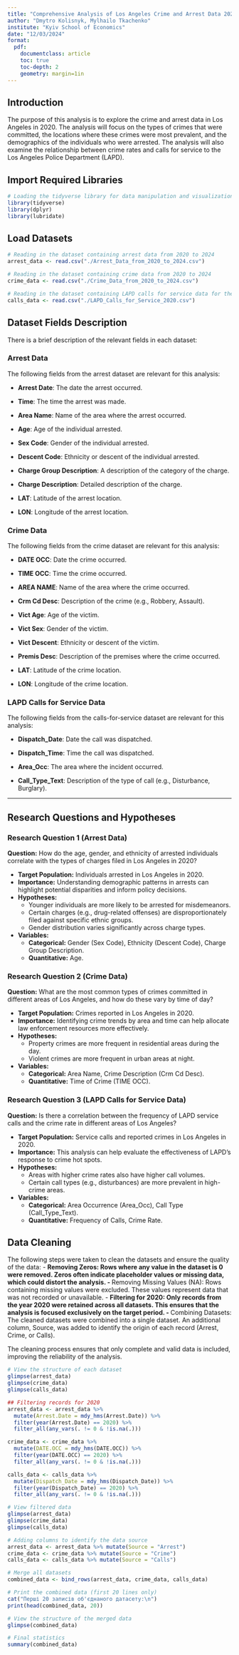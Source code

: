 ```yaml
---
title: "Comprehensive Analysis of Los Angeles Crime and Arrest Data 2020"
author: "Dmytro Kolisnyk, Mylhailo Tkachenko"
institute: "Kyiv School of Economics"
date: "12/03/2024"
format: 
  pdf:
    documentclass: article
    toc: true
    toc-depth: 2
    geometry: margin=1in
---
```


## Introduction

The purpose of this analysis is to explore the crime and arrest data in Los Angeles in 2020. The analysis will focus on the types of crimes that were committed, the locations where these crimes were most prevalent, and the demographics of the individuals who were arrested. The analysis will also examine the relationship between crime rates and calls for service to the Los Angeles Police Department (LAPD).

## Import Required Libraries

```r
# Loading the tidyverse library for data manipulation and visualization
library(tidyverse)
library(dplyr)
library(lubridate)
```

## Load Datasets

```r
# Reading in the dataset containing arrest data from 2020 to 2024
arrest_data <- read.csv("./Arrest_Data_from_2020_to_2024.csv")

# Reading in the dataset containing crime data from 2020 to 2024
crime_data <- read.csv("./Crime_Data_from_2020_to_2024.csv")

# Reading in the dataset containing LAPD calls for service data for the year 2020
calls_data <- read.csv("./LAPD_Calls_for_Service_2020.csv")
```

## Dataset Fields Description

There is a brief description of the relevant fields in each dataset:

### Arrest Data
The following fields from the arrest dataset are relevant for this analysis:

- **Arrest Date**: The date the arrest occurred.

- **Time**: The time the arrest was made.

- **Area Name**: Name of the area where the arrest occurred.

- **Age**: Age of the individual arrested.

- **Sex Code**: Gender of the individual arrested.

- **Descent Code**: Ethnicity or descent of the individual arrested.

- **Charge Group Description**: A description of the category of the
 charge.
- **Charge Description**: Detailed description of the charge.

- **LAT**: Latitude of the arrest location.

- **LON**: Longitude of the arrest location.


### Crime Data

The following fields from the crime dataset are relevant for this analysis:

- **DATE OCC**: Date the crime occurred.

- **TIME OCC**: Time the crime occurred.

- **AREA NAME**: Name of the area where the crime occurred.

- **Crm Cd Desc**: Description of the crime (e.g., Robbery, Assault).

- **Vict Age**: Age of the victim.

- **Vict Sex**: Gender of the victim.

- **Vict Descent**: Ethnicity or descent of the victim.

- **Premis Desc**: Description of the premises where the crime occurred.

- **LAT**: Latitude of the crime location.

- **LON**: Longitude of the crime location.


### LAPD Calls for Service Data
The following fields from the calls-for-service dataset are relevant for this analysis:

- **Dispatch_Date**: Date the call was dispatched.

- **Dispatch_Time**: Time the call was dispatched.

- **Area_Occ**: The area where the incident occurred.

- **Call_Type_Text**: Description of the type of call (e.g., Disturbance,
 Burglary).


---

## Research Questions and Hypotheses

### Research Question 1 (Arrest Data)
**Question:** How do the age, gender, and ethnicity of arrested individuals correlate with the types of charges filed in Los Angeles in 2020?

- **Target Population:** Individuals arrested in Los Angeles in 2020.
- **Importance:** Understanding demographic patterns in arrests can highlight potential disparities and inform policy decisions.
- **Hypotheses:**
  - Younger individuals are more likely to be arrested for misdemeanors.
  - Certain charges (e.g., drug-related offenses) are disproportionately filed against specific ethnic groups.
  - Gender distribution varies significantly across charge types.
- **Variables:**
  - **Categorical:** Gender (Sex Code), Ethnicity (Descent Code), Charge Group Description.
  - **Quantitative:** Age.

### Research Question 2 (Crime Data)
**Question:** What are the most common types of crimes committed in different areas of Los Angeles, and how do these vary by time of day?

- **Target Population:** Crimes reported in Los Angeles in 2020.
- **Importance:** Identifying crime trends by area and time can help allocate law enforcement resources more effectively.
- **Hypotheses:**
  - Property crimes are more frequent in residential areas during the day.
  - Violent crimes are more frequent in urban areas at night.
- **Variables:**
  - **Categorical:** Area Name, Crime Description (Crm Cd Desc).
  - **Quantitative:** Time of Crime (TIME OCC).

### Research Question 3 (LAPD Calls for Service Data)
**Question:** Is there a correlation between the frequency of LAPD service calls and the crime rate in different areas of Los Angeles?

- **Target Population:** Service calls and reported crimes in Los Angeles in 2020.
- **Importance:** This analysis can help evaluate the effectiveness of LAPD's response to crime hot spots.
- **Hypotheses:**
  - Areas with higher crime rates also have higher call volumes.
  - Certain call types (e.g., disturbances) are more prevalent in high-crime areas.
- **Variables:**
  - **Categorical:** Area Occurrence (Area_Occ), Call Type (Call_Type_Text).
  - **Quantitative:** Frequency of Calls, Crime Rate.

## Data Cleaning

The following steps were taken to clean the datasets and ensure the quality of the data:
	-	**Removing Zeros:
Rows where any value in the dataset is 0 were removed. Zeros often indicate placeholder values or missing data, which could distort the analysis.
	-	**Removing Missing Values (NA):
Rows containing missing values were excluded. These values represent data that was not recorded or unavailable.
	-	**Filtering for 2020:
Only records from the year 2020 were retained across all datasets. This ensures that the analysis is focused exclusively on the target period.
	-	**Combining Datasets:
The cleaned datasets were combined into a single dataset. An additional column, Source, was added to identify the origin of each record (Arrest, Crime, or Calls).

The cleaning process ensures that only complete and valid data is included, improving the reliability of the analysis.

```r
# View the structure of each dataset
glimpse(arrest_data)
glimpse(crime_data)
glimpse(calls_data)

## Filtering records for 2020
arrest_data <- arrest_data %>%
  mutate(Arrest.Date = mdy_hms(Arrest.Date)) %>%
  filter(year(Arrest.Date) == 2020) %>%
  filter_all(any_vars(. != 0 & !is.na(.)))

crime_data <- crime_data %>%
  mutate(DATE.OCC = mdy_hms(DATE.OCC)) %>%
  filter(year(DATE.OCC) == 2020) %>%
  filter_all(any_vars(. != 0 & !is.na(.)))

calls_data <- calls_data %>%
  mutate(Dispatch_Date = mdy_hms(Dispatch_Date)) %>%
  filter(year(Dispatch_Date) == 2020) %>%
  filter_all(any_vars(. != 0 & !is.na(.)))

# View filtered data
glimpse(arrest_data)
glimpse(crime_data)
glimpse(calls_data)

# Adding columns to identify the data source
arrest_data <- arrest_data %>% mutate(Source = "Arrest")
crime_data <- crime_data %>% mutate(Source = "Crime")
calls_data <- calls_data %>% mutate(Source = "Calls")

# Merge all datasets
combined_data <- bind_rows(arrest_data, crime_data, calls_data)

# Print the combined data (first 20 lines only)
cat("Перші 20 записів об'єднаного датасету:\n")
print(head(combined_data, 20))

# View the structure of the merged data
glimpse(combined_data)

# Final statistics
summary(combined_data)
```
